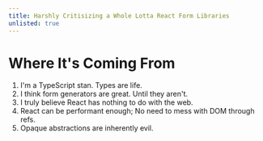 ```yaml
---
title: Harshly Critisizing a Whole Lotta React Form Libraries
unlisted: true
---
```


# Where It's Coming From

1. I'm a TypeScript stan. Types are life.
2. I think form generators are great. Until they aren't.
3. I truly believe React has nothing to do with the web.
4. React can be performant enough; No need to mess with DOM through refs.
5. Opaque abstractions are inherently evil.
